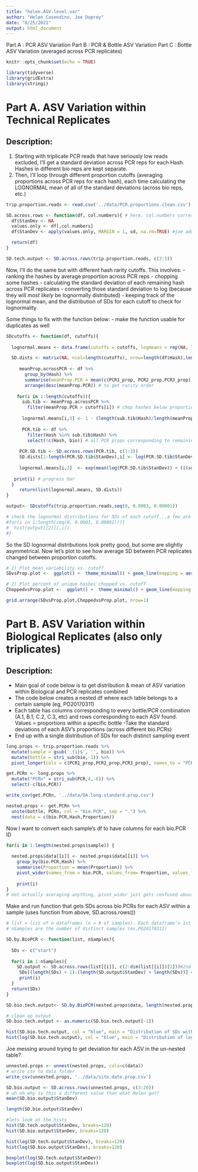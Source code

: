 ```yaml
---
title: "helen.ASV.level.var"
author: "Helen Casendino, Joe Duprey"
date: "8/25/2021"
output: html_document
---
```


Part A : PCR ASV Variation
Part B : PCR & Bottle ASV Variation
Part C : Bottle ASV Variation (averaged across PCR replicates)

```r
knitr::opts_chunk$set(echo = TRUE)
```
```r
library(tidyverse)
library(gridExtra)
library(stringi)
```

# Part A. ASV Variation within Technical Replicates

## Description: 

  1) Starting with triplicate PCR reads that have seriously low reads excluded, I'll get a standard deviation across PCR reps for each Hash. Hashes in different bio reps are kept separate. 
  2) Then, I'll loop through different proportion cutoffs (averaging proportions across PCR reps for each hash), each time calculating the LOGNORMAL mean of all of the standard deviations (across bio reps, etc.)

```r
trip.proportion.reads <- read.csv('../data/PCR.proportions.clean.csv')
```

```r
SD.across.rows <- function(df, col.numbers){ # here, col.numbers corresponds to 3 PCR columns
  df$StanDev <- NA
  values.only <- df[,col.numbers]
  df$StanDev <- apply(values.only, MARGIN = 1, sd, na.rm=TRUE) #joe added na.rm=TRUE

  return(df)
}

SD.tech.output <- SD.across.rows(trip.proportion.reads, c(3:5))
```

Now, I'll do the same but with different hash rarity cutoffs. This involves:
  - ranking the hashes by average proportion across PCR reps
  - chopping some hashes
  - calculating the standard deviation of each remaining hash across PCR replicates
  - converting those standard deviation to log (because they will *most likely* be lognormally distributed) 
  - keeping track of the lognormal mean, and the distribution of SDs for each cutoff to check for lognormality

Some things to fix with the function below:
  - make the function usable for duplicates as well

```r
SDcutoffs <- function(df, cutoffs){
  
  lognormal.means <- data.frame(cutoffs = cutoffs, logmeans = rep(NA, length(cutoffs)), exclpercent =rep(NA, length(cutoffs)))

  SD.dists <- matrix(NA, ncol=length(cutoffs), nrow=length(df$Hash),length(cutoffs)) 
  
     meanProp.acrossPCR <- df %>% 
       group_by(Hash) %>% 
       summarise(meanProp.PCR = mean(c(PCR1_prop, PCR2_prop,PCR3_prop))) %>% 
       arrange(desc(meanProp.PCR)) # to get rarity order
    
    for(i in 1:length(cutoffs)){
      sub.tib <- meanProp.acrossPCR %>% 
        filter(meanProp.PCR > cutoffs[i]) # chop hashes below proportion cutoff
    
      lognormal.means[i,3] <- 1 - (length(sub.tib$Hash)/length(meanProp.acrossPCR$Hash)) # column 3 is % of UNIQUE hashes excluded
      
      PCR.tib <- df %>% 
        filter(Hash %in% sub.tib$Hash) %>% 
        select(!c(Hash, bio)) # all PCR props corresponding to remaining hashes
      
     PCR.SD.tib <- SD.across.rows(PCR.tib, c(1:3))
     SD.dists[1:length(PCR.SD.tib$StanDev),i] <- log(PCR.SD.tib$StanDev)
     
     lognormal.means[i,2]  <- exp(mean(log(PCR.SD.tib$StanDev)) + (((sd(log(PCR.SD.tib$StanDev))^2)/2)))
  
   print(i) # progress bar
  }
     return(list(lognormal.means, SD.dists))
}
```

```r
output<- SDcutoffs(trip.proportion.reads,seq(0, 0.0003, 0.00001))

# check the lognormal distributions for SDs of each cutoff...a few are a little asymmetrical (also loop crashes sometimes depending on how large cutoff sequence so beware)
#for(i in 1:length(seq(0, 0.0003, 0.00001))){
#  hist(output[[2]][,i])
#}
```

So the SD lognormal distributions look pretty good, but some are slightly asymmetrical. Now let's plot to see how average SD between PCR replicates changed between proportion cutoffs.

```r
# 1) Plot mean variability vs. cutoff
SDvsProp.plot <-  ggplot() +  theme_minimal() + geom_line(mapping = aes(x = output[[1]][,1], y = output[[1]][,2]), size = .5, color = "red3") + theme(legend.position = "none") + theme(axis.title.y = element_text(color = "red3")) + scale_y_continuous(name = "Mean SD Across PCRs") + xlab("Proportion Cutoff") 

# 2) Plot percent of unique hashes chopped vs. cutoff
ChoppedvsProp.plot <-  ggplot() +  theme_minimal() + geom_line(mapping = aes(x = output[[1]][,1], y = output[[1]][,3]*100), size = .5, color = "darkmagenta") + theme(legend.position = "none") + theme(axis.title.y = element_text(color = "darkmagenta")) + scale_y_continuous(name = "% Unique Hashes Removed") + xlab("Proportion Cutoff")

grid.arrange(SDvsProp.plot,ChoppedvsProp.plot, nrow=1)
```

# Part B. ASV Variation within Biological Replicates (also only triplicates)

## Description:
  - Main goal of code below is to get distribution & mean of ASV variation within Biological and PCR replicates combined
  - The code below creates a nested df where each table belongs to a certain sample (eg, PO20170311)
  - Each table has columns corresponding to every bottle/PCR combination (A.1, B.1, C.2, C.3, etc) and rows corresponding to each ASV found. Values = proportions within a specific bottle
  -Take the standard deviations of each ASV's proportions (across different bio.PCRs)
  - End up with a single distribution of SDs for each distinct sampling event

```r
long.props <- trip.proportion.reads %>% 
  mutate(sample = gsub('.{1}$', '', bio)) %>% 
  mutate(bottle = stri_sub(bio,-1)) %>% 
  pivot_longer(cols = c(PCR1_prop,PCR2_prop,PCR3_prop), names_to = "PCR", values_to = "Proportion")

get.PCRn <- long.props %>% 
  mutate("PCRn" = stri_sub(PCR,4,-6)) %>% 
  select(-c(bio,PCR))

write_csv(get.PCRn, '../data/OA.long.standard.prop.csv')

nested.props <- get.PCRn %>% 
  unite(bottle, PCRn, col = "bio.PCR", sep = ".") %>% 
  nest(data = c(bio.PCR,Hash,Proportion))
```

Now I want to convert each sample's df to have columns for each bio.PCR ID

```r
for(i in 1:length(nested.props$sample)) {
  
  nested.props$data[[i]] <- nested.props$data[[i]] %>% 
    group_by(bio.PCR,Hash) %>% 
    summarise(Proportion = mean(Proportion)) %>%  
    pivot_wider(names_from = bio.PCR, values_from= Proportion, values_fill = 0) 
    
    print(i)
}
# not actually averaging anything, pivot_wider just gets confused about duplicate rows so need for explicit code distinguishing each row 
```

Make and run function that gets SDs across bio.PCRs for each ASV within a sample (uses function from above, SD.across.rows())

```r
# list = list of n dataframes (n = # of samples). Each dataframe's 1st col is Hash IDs, and all other columns are bio.PCRs (A.2, B.1, etc.) Values are proportions of each Hash within its respective bottle & PCR
# nSamples are the number of distinct samples (ex,PO20170311)

SD.by.BioPCR <- function(list, nSamples){
  
  SDs <- c("start")
  
  for(i in 1:nSamples){
    SD.output <- SD.across.rows(list[[i]], c(2:dim(list[[i]])[2]))#2nd argument = all columns after hash column 
     SDs[(length(SDs) + 1):(length(SD.output$StanDev) + length(SDs))] <- SD.output$StanDev
     print(i)
  }
  return(SDs)
}

SD.bio.tech.output<- SD.by.BioPCR(nested.props$data, length(nested.props$sample))

# clean up output
SD.bio.tech.output <- as.numeric(SD.bio.tech.output[-1])

hist(SD.bio.tech.output, col = "blue", main = "Distribution of SDs with No Exclusions", xlab = "Standard Deviation")
hist(log(SD.bio.tech.output), col = "blue", main = "Distribution of log(SDs) with No Exclusions", xlab = "Standard Deviation")
```

Joe messing around trying to get deviation for each ASV in the un-nested table?

```r

unnested.props <- unnest(nested.props, cols=c(data))
# write csv to data folder 
write_csv(unnested.props, '../data/site.date.prop.csv')

SD.bio.output <- SD.across.rows(unnested.props, c(3:20))
# uh oh why is this a different value than what Helen got?
mean(SD.bio.output$StanDev)

length(SD.bio.output$StanDev)

#lets look at the hists 
hist(SD.tech.output$StanDev, breaks=120)
hist(SD.bio.output$StanDev, breaks=120)

hist(log(SD.tech.output$StanDev), breaks=120)
hist(log(SD.bio.output$StanDev), breaks=120)
```
```r
boxplot(log(SD.tech.output$StanDev))
boxplot(log(SD.bio.output$StanDev))
```


